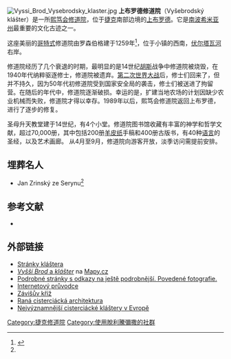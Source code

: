 [[File:Vyssi_Brod_Vysebrodsky_klaster.jpg|right]]
'''上布罗德修道院'''（Vyšebrodský klášter）是一所[[熙笃会|熙笃会]][[修道院|修道院]]，位于[[捷克|捷克]]南部边境的[[上布罗德|上布罗德]]。它是[[南波希米亚州|南波希米亚州]]最重要的文化古迹之一。

这座美丽的[[哥特式|哥特式]]修道院由罗森伯格建于1259年<ref name=Hlinomaz>{{cite book | last = Hlinomaz | first = Milan | last2 = Kolda | first2 = Vlastimil | title = Vyšebrodský klášter - nekropole Rožmberků, JSH 4/1988 | publisher = Jihočeské muzeum v Českých Budějovicích  | location = České Budějovice | year = 1998 | isbn = | pages = }}</ref>，位于小镇的西南，[[伏尔塔瓦河|伏尔塔瓦河]]右岸。

修道院经历了几个衰退的时期，最明显的是14世纪[[胡斯|胡斯]]战争中修道院被烧毁，在1940年代纳粹驱逐修士，修道院被遗弃。[[第二次世界大战|第二次世界大战]]后，修士们回来了，但并不持久，因为50年代初修道院受到国家安全局的袭击，修士们被送进了拘留营。在随后的年代中，修道院逐渐破损。幸运的是，扩建当地农场的计划因缺少农业机械而失败，修道院才得以幸存。1989年以后，熙笃会修道院返回上布罗德，进行了逐步的修复。

圣母升天教堂建于14世纪，有4个小堂。修道院图书馆收藏有丰富的神学和哲学文献，超过70,000册，其中包括200册[[羊皮纸|羊皮纸]]手稿和400册古版书，有40种[[语言|语言]]的圣经，以及艺术画廊。 从4月至9月，修道院向游客开放，淡季访问需提前安排。

== 埋葬名人 ==
* Jan Zrinský ze Serynu<ref name=Hlinomaz/>

== 参考文献 ==
<references />

*{{cite book
 |last         = Mikovec
 |first        = Ferdinand Břetislav
 |authorlink   = <!--Ferdinand Břetislav Mikovec-->
<!-- | illustrator = Josef Vojtěch Hellich, Vilém Kandler -->
 |year         = 1860
 |title        = Starožitnosti a Památky země České.
 |publisher    = Kober a Markgraf
 |location     = Praha
 |url          = http://kramerius.mlp.cz/kramerius/handle/ABG001/58732
 |chapter      = Marianský obraz v hlavním kostele Vyšebrodském
<!-- | typ kapitoly = -kapitola
 | url kapitoly = http://kramerius.mlp.cz/kramerius/MShowPageDoc.do?id=69853&mcp=1931&idpi=125780&author= -->
 |pages        = 63-65
 |access-date  = 2010-09-09
 |archive-date = 2012-12-05
 |archive-url  = https://archive.today/20121205085710/http://kramerius.mlp.cz/kramerius/handle/ABG001/58732
 |dead-url     = yes
}}
== 外部链接 ==
{{coord|48|37|14.3|N|14|18|24.2|E|type:landmark_region:CZ|display=inline,title}}
{{commons|Vyšší Brod Monastery}}
* [https://web.archive.org/web/20100126002016/http://www.klaster.vyssibrod.cz/ Stránky kláštera]
* [https://web.archive.org/web/20100818140847/http://wiki.mapy.cz/index.php/Vy%C5%A1%C5%A1%C3%AD_Brod_%28m%C4%9Bsto_pod_Lipnem%29 ''Vyšší Brod'' a ''klášter''] na [[Mapy.cz|Mapy.cz]]
* [http://www.ckrumlov.cz/cz1250/region/histor/i_klasvb.htm Podrobné stránky s odkazy na ještě podrobnější. Povedené fotografie.] {{Wayback|url=http://www.ckrumlov.cz/cz1250/region/histor/i_klasvb.htm |date=20210331140132 }}
* [http://www.pruvodce.com/vyssibrod/ Internetový průvodce] {{Wayback|url=http://www.pruvodce.com/vyssibrod/ |date=20210331140133 }}
* [http://www.ckrumlov.cz/obr/osobno/2998b.jpg Závišův kříž] {{Wayback|url=http://www.ckrumlov.cz/obr/osobno/2998b.jpg |date=20210331140112 }}
* [https://web.archive.org/web/20071031002843/http://www.klaster.vyssibrod.cz/cesky/historie/ostatni/nejnazm%20architektura.gif Raná cisterciácká architektura]
* [https://web.archive.org/web/20071031002701/http://www.klaster.vyssibrod.cz/cesky/historie/ostatni/nejvyzn%20klastery.gif Nejvýznamnější cisterciácké kláštery v Evropě]

[[Category:捷克修道院|Category:捷克修道院]]
[[Category:使用脫利騰彌撒的社群|Category:使用脫利騰彌撒的社群]]